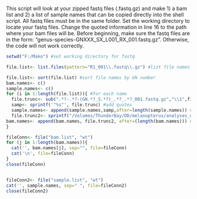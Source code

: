 This script will look at your zipped fastq files (.fastq.gz) and make 1) a bam list and 2) a list of sample names that can be copied directly into the shell script. All fastq files must be in the same folder. Set the working directory to locate your fastq files. Change the quoted information in line 16 to the path where your bam files will be. Before beginning, make sure the fastq files are in the form: "genus-species-GNXXX_SX_L001_RX_001.fastq.gz". Otherwise, the code will not work correctly.


```{r}
setwd("F:/Mako") #set working directory for fastq

file.list<- list.files(pattern="R1_001\\.fastq\\.gz") #list file names

file.list<- sort(file.list) #sort file names by GN number
bam.names<- c()
sample.names<- c()
for (i in 1:length(file.list)){ #for each name
  file.trunc<- sub(".*?-.*?-(GN.*?_S.*?)_.*?_.*?_001.fastq.gz","\\1",file.list[i]) #extract info needed for bam list
  samp<- sprintf('"%s"', file.trunc) #add quotes
  sample.names<- append(sample.names,samp,after=length(sample.names)) #append sample names for shell script
  file.trunc2<- sprintf("/Volumes/ThunderBay/DD/melanopterus/analyses_exons+introns/local_realign/melanopterus/%s_R12_trimmed_q_15_sorted_rg_rmdup_localrealign.bam",file.trunc) #replace "" with path for bam files
bam.names<- append(bam.names, file.trunc2, after=(length(bam.names))) #append new name
}

fileConn<- file("bam.list", "wt")
for (j in 1:length(bam.names)){
  cat('', bam.names[j], sep="", file=fileConn)
  cat('\n', file=fileConn)
}
close(fileConn)


fileConn2<- file("sample.list", "wt")
cat('', sample.names, sep=" ", file=fileConn2)
close(fileConn2)


```

